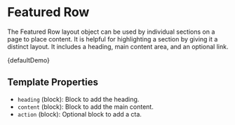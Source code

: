 
<Meta title="Objects/Featured Row" />

# Featured Row

The Featured Row layout object can be used by individual sections on a page to place content. It is helpful for highlighting a section by giving it a distinct layout. It includes a heading, main content area, and an optional link.

<Canvas>
  <Story name="Default">{defaultDemo}</Story>
</Canvas>

## Template Properties

- `heading` (block): Block to add the heading.
- `content` (block): Block to add the main content.
- `action` (block): Optional block to add a cta.
